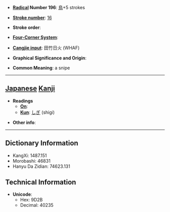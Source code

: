 * '''[[Wiktionary:Chinese radical index| Radical]] Number 196''': [[Wiktionary:Chinese radical index 鳥|鳥]]+5 strokes

* '''[[Wiktionary:Chinese total strokes index|Stroke number]]''': [[Wiktionary:Chinese total strokes index 16|16]]

* '''Stroke order''': 

* '''[[Wiktionary:Chinese four corner index|Four-Corner System]]''': 

* '''[[Wiktionary:Chinese Cangjie index|Cangjie input]]''': 田竹日火 (WHAF)

* '''Graphical Significance and Origin''': 

* '''Common Meaning''': a snipe

----

== [[Japanese]] [[Kanji]] ==

* '''Readings'''
** '''[[On]]''': 
** '''[[Kun]]''': [[しぎ]] (shigi)

* '''Other info''':  

----

== Dictionary Information ==

* KangXi: 1487.151
* Morobashi: 46831
* Hanyu Da Zidian: 74623.131

== Technical Information ==

* '''Unicode''':
** Hex: 9D2B
** Decimal: 40235